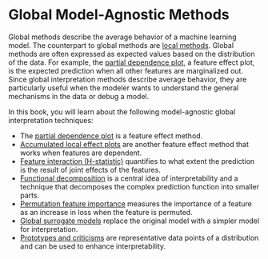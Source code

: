 # Global Model-Agnostic Methods {#global-methods}

Global methods describe the average behavior of a machine learning model.
The counterpart to global methods are [local methods](#local-methods).
Global methods are often expressed as expected values based on the distribution of the data.
For example, the [partial dependence plot](#pdp), a feature effect plot, is the expected prediction when all other features are marginalized out.
Since global interpretation methods describe average behavior, they are particularly useful when the modeler wants to understand the general mechanisms in the data or debug a model.

In this book, you will learn about the following model-agnostic global interpretation techniques:

* The [partial dependence plot](#pdp) is a feature effect method.
* [Accumulated local effect plots](#ale) are another feature effect method that works when features are dependent.
* [Feature interaction (H-statistic)](#interaction) quantifies to what extent the prediction is the result of joint effects of the features.
* [Functional decomposition](#decomposition) is a central idea of interpretability and a technique that decomposes the complex prediction function into smaller parts.
* [Permutation feature importance](#feature-importance) measures the importance of a feature as an increase in loss when the feature is permuted.
* [Global surrogate models](#global) replace the original model with a simpler model for interpretation.
* [Prototypes and criticisms](#proto) are representative data points of a distribution and can be used to enhance interpretability.
